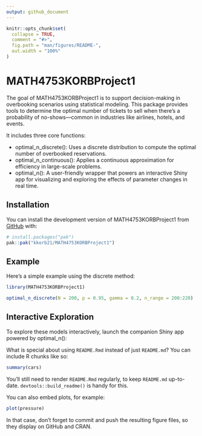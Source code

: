```yaml
---
output: github_document
---
```


<!-- README.md is generated from README.Rmd. Please edit that file -->

```r
knitr::opts_chunk$set(
  collapse = TRUE,
  comment = "#>",
  fig.path = "man/figures/README-",
  out.width = "100%"
)
```

# MATH4753KORBProject1

<!-- badges: start -->
<!-- badges: end -->

The goal of MATH4753KORBProject1 is to support decision-making in overbooking scenarios using statistical modeling. This package provides tools to determine the optimal number of tickets to sell when there's a probability of no-shows—common in industries like airlines, hotels, and events.

It includes three core functions:

- optimal_n_discrete(): Uses a discrete distribution to compute the optimal number of overbooked reservations.
- optimal_n_continuous(): Applies a continuous approximation for efficiency in large-scale problems.
- optimal_n(): A user-friendly wrapper that powers an interactive Shiny app for visualizing and exploring the effects of parameter changes in real time.

## Installation

You can install the development version of MATH4753KORBProject1 from [GitHub](https://github.com/) with:

``` r
# install.packages("pak")
pak::pak("kkorb21/MATH4753KORBProject1")
```

## Example

Here’s a simple example using the discrete method:

```r
library(MATH4753KORBProject1)

optimal_n_discrete(N = 200, p = 0.95, gamma = 0.2, n_range = 200:220)
```

## Interactive Exploration

To explore these models interactively, launch the companion Shiny app powered by optimal_n():

What is special about using `README.Rmd` instead of just `README.md`? You can include R chunks like so:

```r
summary(cars)
```

You'll still need to render `README.Rmd` regularly, to keep `README.md` up-to-date. `devtools::build_readme()` is handy for this.

You can also embed plots, for example:

```r
plot(pressure)
```

In that case, don't forget to commit and push the resulting figure files, so they display on GitHub and CRAN.
